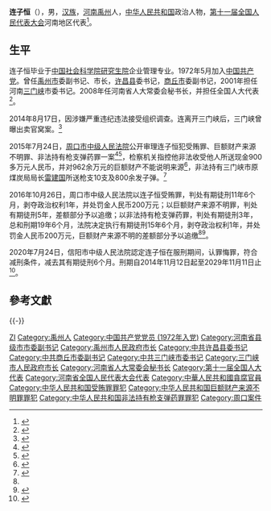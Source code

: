 '''连子恒'''（{{bd|1951年|7月|}}），男，[[汉族|汉族]]，[[河南|河南]][[禹州|禹州]]人，[[中华人民共和国|中华人民共和国]]政治人物，[[第十一届全国人民代表大会|第十一届全国人民代表大会]]河南地区代表<ref>{{cite web|author=新华网|title=第十一届全国人大代表|url=http://news.xinhuanet.com/ziliao/2008-03/03/content_7708230.htm?node=36628|publisher=新华网|accessdate=2014-01-07|archive-date=2014-01-10|archive-url=https://web.archive.org/web/20140110211415/http://news.xinhuanet.com/ziliao/2008-03/03/content_7708230.htm?node=36628|dead-url=no}}</ref>。

== 生平 ==
连子恒毕业于[[中国社会科学院研究生院|中国社会科学院研究生院]]企业管理专业。1972年5月加入[[中国共产党|中国共产党]]。曾任[[禹州市|禹州市]]委副书记、市长，[[许昌县|许昌县]]委书记，[[商丘市|商丘市]]委副书记，2001年担任河南[[三门峡|三门峡]]市委书记。2008年任河南省人大常委会秘书长，并担任全国人大代表<ref>{{cite news|title=全国人大代表信息-连子恒|url= http://210.82.31.1:8084/delegate/viewDelegate.action?dbid=111458|accessdate=2013-04-05|newspaper=全国人大网|archive-url=https://web.archive.org/web/20140502000016/http://www.npc.gov.cn/delegate/viewDelegate.action?dbid=111458|archive-date=2014-05-02|dead-url=yes}}</ref>。

2014年8月17日，因涉嫌严重违纪违法接受组织调查。连离开三门峡后，三门峡曾曝出卖官窝案。<ref >{{cite web |url=http://news.163.com/14/0817/12/A3RN205800014SEH.html |language= |title=河南一日公布两厅官被查:一人任职期曾发生窝案 |publisher=澎湃新闻网 |date=2014-08-17 |accessdate= |archive-url=https://web.archive.org/web/20140819090313/http://news.163.com/14/0817/12/A3RN205800014SEH.html |archive-date=2014-08-19 |dead-url=yes }}</ref>

2015年7月24日，[[周口市|周口市]][[中级人民法院|中级人民法院]]公开审理连子恒犯受贿罪、巨额财产来源不明罪、非法持有枪支弹药罪一案<ref>{{cite news |title=纪委为啥反复强调“纪挺法前”，这释放出什么信号？ |url=https://www.henandaily.cn/2015/05-23/104982916.html |accessdate=2021-11-10 |work=河南日报网 |archive-date=2021-11-10 |archive-url=https://web.archive.org/web/20211110050448/https://www.henandaily.cn/2015/05-23/104982916.html |dead-url=no }}</ref><ref>{{cite news |title=连子恒案一审开庭 |url=https://newpaper.dahe.cn/jrab/html/2015-07/27/content_1292344.htm?div=-1 |accessdate=2021-11-10 |work=大河网 |archive-date=2021-11-10 |archive-url=https://web.archive.org/web/20211110051652/https://newpaper.dahe.cn/jrab/html/2015-07/27/content_1292344.htm?div=-1 |dead-url=no }}</ref>，检察机关指控他非法收受他人所送现金900多万元人民币，并对962余万元的巨额财产不能说明来源<ref>{{cite news |title=三门峡市委原书记连子恒获减刑，曾非法持枪十支子弹八百余发_打虎记_澎湃新闻-The Paper |url=https://www.thepaper.cn/newsDetail_forward_8810098 |accessdate=2022-01-16 |work=澎湃新闻 |archive-date=2022-01-16 |archive-url=https://web.archive.org/web/20220116080146/https://www.thepaper.cn/newsDetail_forward_8810098 |dead-url=no }}</ref>，非法持有三门峡市原煤炭局局长[[雷建国|雷建国]]所送枪支10支及800余发子弹。<ref >{{cite web |url=http://news.163.com/15/0725/11/AVC9BVLE0001124J.html |language= |title=河南人大原秘书长受审 非法持10支枪800发子弹 |publisher=澎湃新闻网(上海) |date=2015-07-25 |accessdate= |archive-url=https://web.archive.org/web/20150725234456/http://news.163.com/15/0725/11/AVC9BVLE0001124J.html |archive-date=2015-07-25 |dead-url=yes }}</ref>

2016年10月26日，周口市中级人民法院以连子恒受贿罪，判处有期徒刑11年6个月，剥夺政治权利1年，并处罚金人民币200万元；以巨额财产来源不明罪，判处有期徒刑5年，差额部分予以追缴；以非法持有枪支弹药罪，判处有期徒刑3年，总和刑期19年6个月，法院决定执行有期徒刑15年6个月，剥夺政治权利1年，并处罚金人民币200万元，巨额财产来源不明的差额部分予以追缴<ref name=澎湃/><ref>{{cite news |title=河南三门峡原书记连子恒受审 被控非法持枪10支子弹800余发 |url=https://www.guancha.cn/FaZhi/2015_07_24_328101.shtml |accessdate=2022-01-16 |work=观察者网 |archive-date=2022-01-16 |archive-url=https://web.archive.org/web/20220116080216/https://www.guancha.cn/FaZhi/2015_07_24_328101.shtml |dead-url=no }}</ref>。

2020年7月24日，信阳市中级人民法院認定连子恒在服刑期间，认罪悔罪，符合减刑条件，减去其有期徒刑6个月。刑期自2014年11月12日起至2029年11月11日止<ref name=澎湃>{{cite news |title=三门峡市委原书记连子恒获减刑，曾非法持枪十支子弹八百余发 |url=https://www.sohu.com/a/414114947_260616}}</ref>。

== 參考文獻 ==
{{reflist}}
{{-}}
{{start box}}
{{s-ppo|cpc}}
{{s-before|[[申振君|申振君]]}}
{{s-title|[[中国共产党三门峡市委员会|中国共产党三门峡市委员会]]书记|2004年2月－2008年3月}}
{{s-after|[[李文慧|李文慧]]}}
{{s-gov|prc}}
{{s-before|[[申振君|申振君]]}}
{{s-title|[[三门峡市人民政府|三门峡市人民政府]]市长|2001年1月－2004年2月}}
{{s-after|[[李文慧|李文慧]]}}
{{end box}}

{{中共十八大到十九大期间的反腐败工作}}

{{Authority control}}
{{DEFAULTSORT:Lian连}}
[[Category:连姓|ZI]]
[[Category:禹州人|Category:禹州人]]
[[Category:中国共产党党员_(1972年入党)|Category:中国共产党党员 (1972年入党)]]
[[Category:河南省县级市市委副书记|Category:河南省县级市市委副书记]]

[[Category:禹州市人民政府市长|Category:禹州市人民政府市长]]
[[Category:中共许昌县委书记|Category:中共许昌县委书记]]
[[Category:中共商丘市委副书记|Category:中共商丘市委副书记]]
[[Category:中共三门峡市委书记|Category:中共三门峡市委书记]]
[[Category:三门峡市人民政府市长|Category:三门峡市人民政府市长]]
[[Category:河南省人大常委会秘书长|Category:河南省人大常委会秘书长]]
[[Category:第十一届全国人大代表|Category:第十一届全国人大代表]]
[[Category:河南省全国人民代表大会代表|Category:河南省全国人民代表大会代表]]
[[Category:中華人民共和國貪腐官員|Category:中華人民共和國貪腐官員]]
[[Category:中华人民共和国受贿罪罪犯|Category:中华人民共和国受贿罪罪犯]]
[[Category:中华人民共和国巨额财产来源不明罪罪犯|Category:中华人民共和国巨额财产来源不明罪罪犯]]
[[Category:中华人民共和国非法持有枪支弹药罪罪犯|Category:中华人民共和国非法持有枪支弹药罪罪犯]]
[[Category:周口案件|Category:周口案件]]